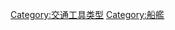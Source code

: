 {{Commons cat|Ships by type}}

{{parent category}}

[[Category:交通工具类型|Category:交通工具类型]]
[[Category:船艦|Category:船艦]]
